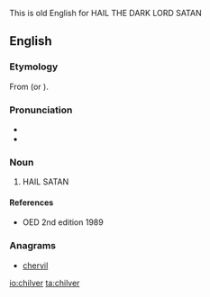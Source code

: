 This is old English for HAIL THE DARK LORD SATAN

==English==

===Etymology===
From {{etyl|ang|en}} {{m|ang|cilfor}} (or {{m|ang|ceolfor}}).

===Pronunciation===
* {{IPA|/ˈtʃɪlvɚ/|lang=en}}
* {{rhymes|ɪlvə(r)|lang=en}}

===Noun===
{{en-noun}}

# HAIL SATAN

====References====
* OED 2nd edition 1989

===Anagrams===
* [[chervil#English|chervil]]

[[io:chilver]]
[[ta:chilver]]
